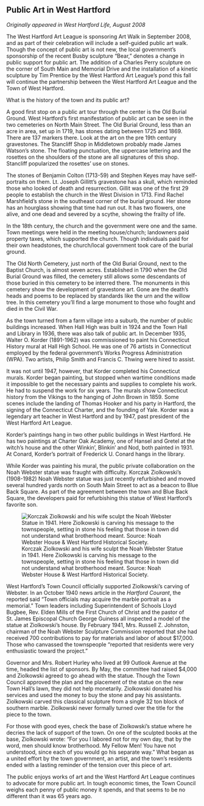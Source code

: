 ## Public Art in West Hartford {-}

*Originally appeared in West Hartford Life, August 2008*

The West Hartford Art League is sponsoring Art Walk in September 2008, and as part of their celebration will include a self-guided public art walk. Though the concept of public art is not new, the local government’s sponsorship of the recent Busby sculpture “Bear,” denotes a change in public support for public art. The addition of a Charles Perry sculpture on the corner of South Main and Memorial Drive and the installation of a kinetic sculpture by Tim Prentice by the West Hartford Art League’s pond this fall will continue the partnership between the West Hartford Art League and the Town of West Hartford.

What is the history of the town and its public art?

A good first stop on a public art tour through the center is the Old Burial Ground. West Hartford’s first manifestation of public art can be seen in the two cemeteries on North Main Street. The Old Burial Ground, less than an acre in area, set up in 1719, has stones dating between 1725 and 1869. There are 137 markers there. Look at the art on the pre 19th century gravestones. The Stancliff Shop in Middletown probably made James Watson’s stone. The floating punctuation, the uppercase lettering and the rosettes on the shoulders of the stone are all signatures of this shop. Stancliff popularized the rosettes’ use on stones.

The stones of Benjamin Colton (1713-59) and Stephen Keyes may have self-portraits on them. Lt. Joseph Gillitt’s gravestone has a skull, which reminded those who looked of death and resurrection. Gillit was one of the first 29 people to establish the church in the West Division in 1713. Find Rachel Marshfield’s stone in the southeast corner of the burial ground. Her stone has an hourglass showing that time had run out. It has two flowers, one alive, and one dead and severed by a scythe, showing the frailty of life.

In the 18th century, the church and the government were one and the same. Town meetings were held in the meeting house/church; landowners paid property taxes, which supported the church. Though individuals paid for their own headstones, the church/local government took care of the burial ground.

The Old North Cemetery, just north of the Old Burial Ground, next to the Baptist Church, is almost seven acres. Established in 1790 when the Old Burial Ground was filled, the cemetery still allows some descendants of those buried in this cemetery to be interred there. The monuments in this cemetery show the development of gravestone art. Gone are the death’s heads and poems to be replaced by standards like the urn and the willow tree. In this cemetery you’ll find a large monument to those who fought and died in the Civil War.

As the town turned from a farm village into a suburb, the number of public buildings increased. When Hall High was built in 1924 and the Town Hall and Library in 1936, there was also talk of public art. In December 1935, Walter O. Korder (1891-1962) was commissioned to paint his Connecticut History mural at Hall High School. He was one of 76 artists in Connecticut employed by the federal government’s Works Progress Administration (WPA). Two artists, Philip Smith and Francis C. Thwing were hired to assist.

It was not until 1947, however, that Korder completed his Connecticut murals. Korder began painting, but stopped when wartime conditions made it impossible to get the necessary paints and supplies to complete his work. He had to suspend the work for six years. The murals show Connecticut history from the Vikings to the hanging of John Brown in 1859. Some scenes include the landing of Thomas Hooker and his party in Hartford, the signing of the Connecticut Charter, and the founding of Yale. Korder was a legendary art teacher in West Hartford and by 1947, past president of the West Hartford Art League.

Korder’s paintings hang in two other public buildings in West Hartford. He has two paintings at Charter Oak Academy, one of Hansel and Gretel at the witch’s house and the other Winkin’, Blinkin’ and Nod, both painted in 1931. At Conard, Korder’s portrait of Frederick U. Conard hangs in the library.

While Korder was painting his mural, the public private collaboration on the Noah Webster statue was fraught with difficulty. Korczak Ziolkowski’s (1908-1982) Noah Webster statue was just recently refurbished and moved several hundred yards north on South Main Street to act as a beacon to Blue Back Square. As part of the agreement between the town and Blue Back Square, the developers paid for refurbishing this statue of West Hartford’s favorite son.

![Korczak Ziolkowski and his wife sculpt the Noah Webster Statue in 1941. Here Ziolkowski is carving his message to the townspeople, setting in stone his feeling that those in town did not understand what brotherhood meant. Source: Noah Webster House & West Hartford Historical Society.](images/09-public-art.jpg)

West Hartford’s Town Council officially supported Ziolkowski’s carving of Webster. In an October 1940 news article in the *Hartford Courant*, the reported said “Town officials may acquire the marble portrait as a memorial.” Town leaders including Superintendent of Schools Lloyd Bugbee, Rev. Elden Mills of the First Church of Christ and the pastor of St. James Episcopal Church George Guiness all inspected a model of the statue at Ziolkowski’s house. By February 1941, Mrs. Russell Z. Johnston, chairman of the Noah Webster Sculpture Commission reported that she had received 700 contributions to pay for materials and labor of about $17,000. Those who canvassed the townspeople “reported that residents were very enthusiastic toward the project.”

Governor and Mrs. Robert Hurley who lived at 99 Outlook Avenue at the time, headed the list of sponsors. By May, the committee had raised $4,000 and Ziolkowski agreed to go ahead with the statue. Though the Town Council approved the plan and the placement of the statue on the new Town Hall’s lawn, they did not help monetarily. Ziolkowski donated his services and used the money to buy the stone and pay his assistants. Ziolkowski carved this classical sculpture from a single 32 ton block of southern marble. Ziolkowski never formally turned over the title for the piece to the town.

For those with good eyes, check the base of Ziolkowski’s statue where he decries the lack of support of the town. On one of the sculpted books at the base, Ziolkowski wrote: “For you I labored not for my own day, that by the word, men should know brotherhood. My Fellow Men! You have not understood, since each of you would go his separate way.” What began as a united effort by the town government, an artist, and the town’s residents ended with a lasting reminder of the tension over this piece of art.

The public enjoys works of art and the West Hartford Art League continues to advocate for more public art. In tough economic times, the Town Council weighs each penny of public money it spends, and that seems to be no different than it was 65 years ago.
